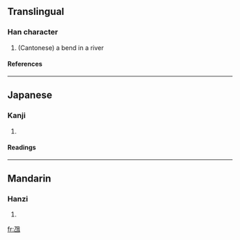 ==Translingual==
===Han character===
{{Han char|rad=乙|as=05|sn=6|four=|canj=弓田 (NW)}}
# (Cantonese) a bend in a river
====References====
{{Han ref|kx=0084.141|dkj=00185|dj=0171.140|hdz=10053.070|uh=4E6A|ud=20074}}
----
==Japanese==
===Kanji===
{{ja-kanji|grade=|rs=乙05}}
# {{defn|Japanese}}
====Readings====
{{ja-readings|on=[[どう]] (dō), [[のう]] (nō)|kun=[[くま]] (kuma)}}
----
==Mandarin==
===Hanzi===
{{cmn-hanzi|pin=[[nāng]] (nang1)|wg=nang<sup>1</sup>}}
# {{defn|Mandarin}}

[[fr:乪]]